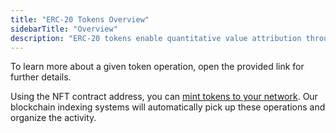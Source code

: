 ```yaml
---
title: "ERC-20 Tokens Overview"
sidebarTitle: "Overview"
description: "ERC-20 tokens enable quantitative value attribution through a new currency."
---
```


<Info>
  To learn more about a given token operation, open the provided link for
  further details.
</Info>

Using the NFT contract address, you can [mint tokens to your network](/api/v1/erc20/post/mint).
Our blockchain indexing systems will automatically pick up these operations and organize the activity.
